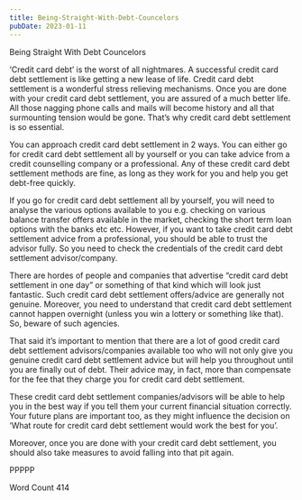```yaml
---
title: Being-Straight-With-Debt-Councelors
pubDate: 2023-01-11
---
```


Being Straight With Debt Councelors

‘Credit card debt’ is the worst of all nightmares. A successful credit card debt settlement is like getting a new lease of life. Credit card debt settlement is a wonderful stress relieving mechanisms. Once you are done with your credit card debt settlement, you are assured of a much better life. All those nagging phone calls and mails will become history and all that surmounting tension would be gone. That’s why credit card debt settlement is so essential.

You can approach credit card debt settlement in 2 ways. You can either go for credit card debt settlement all by yourself or you can take advice from a credit counselling company or a professional. Any of these credit card debt settlement methods are fine, as long as they work for you and help you get debt-free quickly. 

If you go for credit card debt settlement all by yourself, you will need to analyse the various options available to you e.g. checking on various balance transfer offers available in the market, checking the short term loan options with the banks etc etc. However, if you want to take credit card debt settlement advice from a professional, you should be able to trust the advisor fully. So you need to check the credentials of the credit card debt settlement advisor/company. 

There are hordes of people and companies that advertise “credit card debt settlement in one day” or something of that kind which will look just fantastic. Such credit card debt settlement offers/advice are generally not genuine. Moreover, you need to understand that credit card debt settlement cannot happen overnight (unless you win a lottery or something like that). So, beware of such agencies. 

That said it’s important to mention that there are a lot of good credit card debt settlement advisors/companies available too who will not only give you genuine credit card debt settlement advice but will help you throughout until you are finally out of debt. Their advice may, in fact, more than compensate for the fee that they charge you for credit card debt settlement.

 These credit card debt settlement companies/advisors will be able to help you in the best way if you tell them your current financial situation correctly. Your future plans are important too, as they might influence the decision on ‘What route for credit card debt settlement would work the best for you’.

Moreover, once you are done with your credit card debt settlement, you should also take measures to avoid falling into that pit again.

PPPPP 

Word Count 414